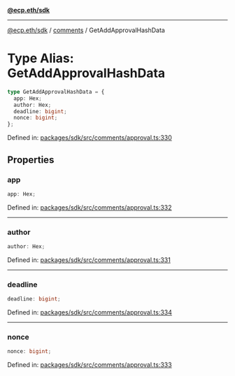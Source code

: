 [**@ecp.eth/sdk**](../../index.mdx)

---

[@ecp.eth/sdk](/sdk-reference/index.mdx) / [comments](/sdk-reference/comments/index.mdx) / GetAddApprovalHashData

# Type Alias: GetAddApprovalHashData

```ts
type GetAddApprovalHashData = {
  app: Hex;
  author: Hex;
  deadline: bigint;
  nonce: bigint;
};
```

Defined in: [packages/sdk/src/comments/approval.ts:330](https://github.com/ecp-eth/comments-monorepo/blob/main/packages/sdk/src/comments/approval.ts#L330)

## Properties

### app

```ts
app: Hex;
```

Defined in: [packages/sdk/src/comments/approval.ts:332](https://github.com/ecp-eth/comments-monorepo/blob/main/packages/sdk/src/comments/approval.ts#L332)

---

### author

```ts
author: Hex;
```

Defined in: [packages/sdk/src/comments/approval.ts:331](https://github.com/ecp-eth/comments-monorepo/blob/main/packages/sdk/src/comments/approval.ts#L331)

---

### deadline

```ts
deadline: bigint;
```

Defined in: [packages/sdk/src/comments/approval.ts:334](https://github.com/ecp-eth/comments-monorepo/blob/main/packages/sdk/src/comments/approval.ts#L334)

---

### nonce

```ts
nonce: bigint;
```

Defined in: [packages/sdk/src/comments/approval.ts:333](https://github.com/ecp-eth/comments-monorepo/blob/main/packages/sdk/src/comments/approval.ts#L333)
